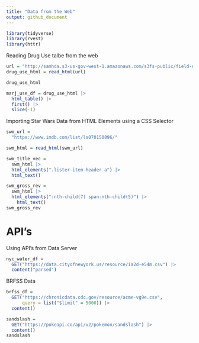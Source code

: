 ```yaml
---
title: "Data from the Web"
output: github_document
---
```


```r
library(tidyverse)
library(rvest)
library(httr)

```
Reading Drug Use talbe from the web
```r
url = "http://samhda.s3-us-gov-west-1.amazonaws.com/s3fs-public/field-uploads/2k15StateFiles/NSDUHsaeShortTermCHG2015.htm"
drug_use_html = read_html(url)

drug_use_html
```

```r
marj_use_df = drug_use_html |> 
  html_table() |> 
  first() |> 
  slice(-1)

```

Importing Star Wars Data from HTML Elements using a CSS Selector

```r

swm_url = 
  "https://www.imdb.com/list/ls070150896/"

swm_html = read_html(swm_url)
```

```r
swm_title_vec =
  swm_html |> 
  html_elements(".lister-item-header a") |> 
  html_text()

swm_gross_rev = 
  swm_html |> 
  html_elements(":nth-child(7) span:nth-child(5)") |> 
    html_text()
swm_gross_rev

```

# API's
Using API's from Data Server

```r
nyc_water_df = 
  GET("https://data.cityofnewyork.us/resource/ia2d-e54m.csv") |> 
  content("parsed")

```

BRFSS Data 

```r
brfss_df = 
  GET("https://chronicdata.cdc.gov/resource/acme-vg9e.csv",
      query = list("$limit" = 5000)) |> 
  content()
```


```r
sandslash = 
  GET("https://pokeapi.co/api/v2/pokemon/sandslash") |> 
  content()
sandslash
```

